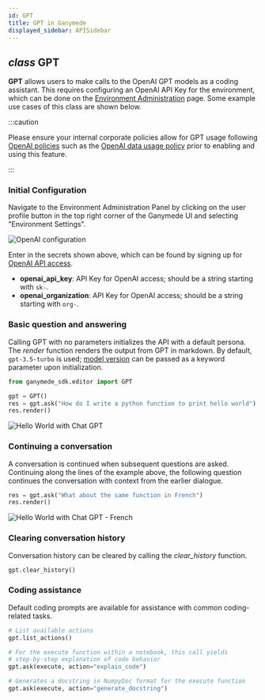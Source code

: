 ```yaml
---
id: GPT
title: GPT in Ganymede
displayed_sidebar: APISidebar
---
```


## _class_ GPT

**GPT** allows users to make calls to the OpenAI GPT models as a coding assistant.  This requires configuring an OpenAI API Key for the environment, which can be done on the [Environment Administration](../AdminControls.mdx) page. Some example use cases of this class are shown below.

:::caution

Please ensure your internal corporate policies allow for GPT usage following [OpenAI policies](https://openai.com/policies) such as the [OpenAI data usage policy](https://openai.com/policies/api-data-usage-policies) prior to enabling and using this feature.

:::

### Initial Configuration
Navigate to the Environment Administration Panel by clicking on the user profile button in the top right corner of the Ganymede UI and selecting "Environment Settings".

<img alt="OpenAI configuration" src="https://ganymede-bio.mo.cloudinary.net/apiServer/OpenAISecretPanelConfig20230721.png"/>
&nbsp;

Enter in the secrets shown above, which can be found by signing up for [OpenAI API access](https://platform.openai.com/account/api-keys).  

- **openai_api_key**: API Key for OpenAI access; should be a string starting with `sk-`.
- **openai_organization**: API Key for OpenAI access; should be a string starting with `org-`.


### Basic question and answering
Calling GPT with no parameters initializes the API with a default persona.  The _render_ function renders the output from GPT in markdown.  By default, `gpt-3.5-turbo` is used; [model version](https://platform.openai.com/docs/models/overview) can be passed as a keyword parameter upon initialization.

```python
from ganymede_sdk.editor import GPT

gpt = GPT()
res = gpt.ask("How do I write a python function to print hello world")
res.render()
```

<img alt="Hello World with Chat GPT" src="https://ganymede-bio.mo.cloudinary.net/apiServer/HelloWorldEnglish_20230405.png"/>

### Continuing a conversation
A conversation is continued when subsequent questions are asked.  Continuing along the lines of the example above, the following question continues the conversation with context from the earlier dialogue.

```python
res = gpt.ask("What about the same function in French")
res.render()
```

<img alt="Hello World with Chat GPT - French" src="https://ganymede-bio.mo.cloudinary.net/apiServer/HelloWorldFrench_20230405.png"/>

### Clearing conversation history
Conversation history can be cleared by calling the _clear_history_ function.

```python
gpt.clear_history()
```

### Coding assistance
Default coding prompts are available for assistance with common coding-related tasks.

```python
# List available actions
gpt.list_actions()

# For the execute function within a notebook, this call yields 
# step-by-step explanation of code behavior
gpt.ask(execute, action="explain_code")

# Generates a docstring in NumpyDoc format for the execute function
gpt.ask(execute, action="generate_docstring")
```
